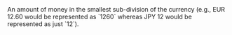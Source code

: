   

<ParamField body="Amount" type="integer" >     
An amount of money in the smallest sub-division of the currency (e.g., EUR 12.60 would be represented as `1260` whereas JPY 12 would be represented as just `12`). 
</ParamField>